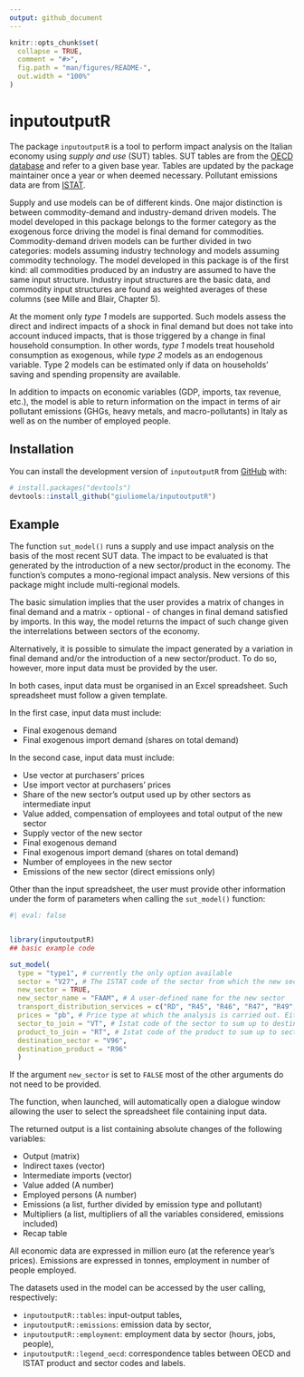 ```yaml
---
output: github_document
---
```


<!-- README.md is generated from README.Rmd. Please edit that file -->

```r
knitr::opts_chunk$set(
  collapse = TRUE,
  comment = "#>",
  fig.path = "man/figures/README-",
  out.width = "100%"
)
```

# inputoutputR

<!-- badges: start -->
<!-- badges: end -->

The package `inputoutputR` is a tool to perform impact analysis on the Italian economy using *supply and use* (SUT) tables.
SUT tables are from the [OECD database](https://www.oecd.org/sdd/na/supply-and-use-tables-database.htm) and refer to a given base year. Tables are updated by the package maintainer once a year or when deemed necessary.
Pollutant emissions data are from [ISTAT](https://esploradati.istat.it/databrowser/#/).

Supply and use models can be of different kinds. One major distinction is between commodity-demand and industry-demand driven models. The model developed in this package belongs to the former category as the exogenous force driving the model is final demand for commodities. Commodity-demand driven models can be further divided in two categories: models assuming industry technology and models assuming commodity technology. The model developed in this package is of the first kind: all commodities produced by an industry are assumed to have the same input structure.
Industry input structures are the basic data, and commodity input structures are found as weighted averages of these columns (see Mille and Blair, Chapter 5).

At the moment only *type 1* models are supported. Such models assess the direct and indirect impacts of a shock in final demand but does not take into account induced impacts, that is those triggered by a change in final household consumption. In other words, *type 1* models treat household consumption as exogenous, while *type 2* models as an endogenous variable. Type 2 models can be estimated only if data on households' saving and spending propensity are available.

In addition to impacts on economic variables (GDP, imports, tax revenue, etc.), the model is able to return information on the impact in terms of air pollutant emissions (GHGs, heavy metals, and macro-pollutants) in Italy as well as on the number of employed people.

## Installation

You can install the development version of `inputoutputR` from [GitHub](https://github.com/) with:

``` r
# install.packages("devtools")
devtools::install_github("giuliomela/inputoutputR")
```

## Example

The function `sut_model()` runs a supply and use impact analysis on the basis of the most recent SUT data. The impact to be evaluated is that generated by the introduction of a new sector/product in the economy. The function's computes a mono-regional impact analysis. New versions of this package might include multi-regional models.

The basic simulation implies that the user provides a matrix of changes in final demand and a matrix - optional - of changes in final demand satisfied by imports. In this way, the model returns the impact of such change given the interrelations between sectors of the economy.

Alternatively, it is possible to simulate the impact generated by a variation in final demand and/or the introduction of a new sector/product. To do so, however, more input data must be provided by the user.

In both cases, input data must be organised in an Excel spreadsheet. Such spreadsheet must follow a given template. 

In the first case, input data must include:

- Final exogenous demand
- Final exogenous import demand (shares on total demand)

In the second case, input data must include:

- Use vector at purchasers' prices
- Use import vector at purchasers' prices
- Share of the new sector's output used up by other sectors as intermediate input
- Value added, compensation of employees and total output of the new sector
- Supply vector of the new sector
- Final exogenous demand
- Final exogenous import demand (shares on total demand)
- Number of employees in the new sector
- Emissions of the new sector (direct emissions only)

Other than the input spreadsheet, the user must provide other information under the form of parameters when calling the `sut_model()` function: 

```r
#| eval: false


library(inputoutputR)
## basic example code

sut_model(
  type = "type1", # currently the only option available
  sector = "V27", # The ISTAT code of the sector from which the new sectors is substracted from
  new_sector = TRUE,
  new_sector_name = "FAAM", # A user-defined name for the new sector
  transport_distribution_services = c("RD", "R45", "R46", "R47", "R49", "R50", "R51"), # Distribution and transportation sectors (needed to convert input data, provided at purchasers' prices, into base prices)
  prices = "pb", # Price type at which the analysis is carried out. Either 'pb' (base prices) or 'pa' (purchasers' prices)
  sector_to_join = "VT", # Istat code of the sector to sum up to destination_sector to make room in the matrix for the new one
  product_to_join = "RT", # Istat code of the product to sum up to sector 'V96' to make room in the matrix for the new one
  destination_sector = "V96",
  destination_product = "R96"
  )

```

If the argument `new_sector` is set to `FALSE` most of the other arguments do not need to be provided.

The function, when launched, will automatically open a dialogue window allowing the user to select the spreadsheet file containing input data.

The returned output is a list containing absolute changes of the following variables:

- Output (matrix)
- Indirect taxes (vector)
- Intermediate imports (vector)
- Value added (A number)
- Employed persons (A number)
- Emissions (a list, further divided by emission type and pollutant)
- Multipliers (a list, multipliers of all the variables considered, emissions included)
- Recap table

All economic data are expressed in million euro (at the reference year's prices). Emissions are expressed in tonnes, employment in number of people employed.

The datasets used in the model can be accessed by the user calling, respectively:

- `inputoutputR::tables`: input-output tables,
- `inputoutputR::emissions`: emission data by sector,
- `inputoutputR::employment`: employment data by sector (hours, jobs, people),
- `inputoutputR::legend_oecd`: correspondence tables between OECD and ISTAT product and sector codes and labels.
